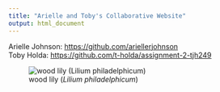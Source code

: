```yaml
---
title: "Arielle and Toby's Collaborative Website"
output: html_document
---
```

Arielle Johnson: <https://github.com/ariellerjohnson>  
Toby Holda: <https://github.com/t-holda/assignment-2-tjh249>

![wood lily (*Lilium philadelphicum*)](https://static.inaturalist.org/photos/82900378/large.jpg?1594052289)